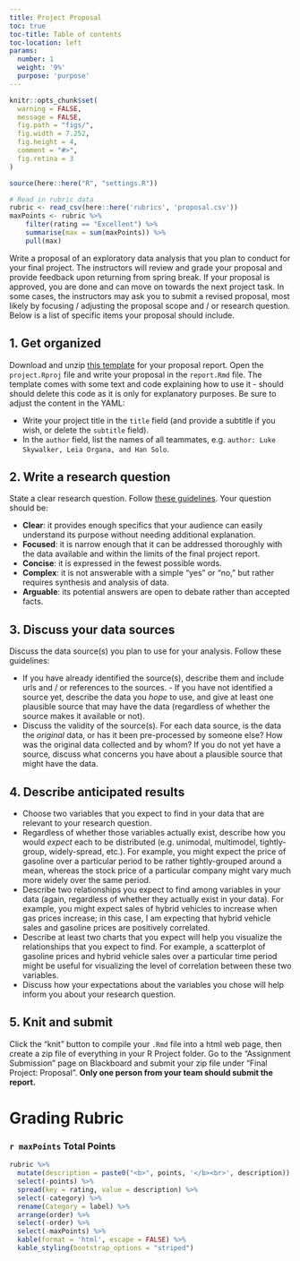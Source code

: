 ```yaml
---
title: Project Proposal
toc: true
toc-title: Table of contents
toc-location: left
params:
  number: 1
  weight: '9%'
  purpose: 'purpose'
---
```


```r
knitr::opts_chunk$set(
  warning = FALSE,
  message = FALSE,
  fig.path = "figs/",
  fig.width = 7.252,
  fig.height = 4,
  comment = "#>",
  fig.retina = 3
)

source(here::here("R", "settings.R"))

# Read in rubric data
rubric <- read_csv(here::here('rubrics', 'proposal.csv'))
maxPoints <- rubric %>%
    filter(rating == "Excellent") %>%
    summarise(max = sum(maxPoints)) %>%
    pull(max)
```

Write a proposal of an exploratory data analysis that you plan to conduct for your final project. The instructors will review and grade your proposal and provide feedback upon returning from spring break. If your proposal is approved, you are done and can move on towards the next project task. In some cases, the instructors may ask you to submit a revised proposal, most likely by focusing / adjusting the proposal scope and / or research question. Below is a list of specific items your proposal should include.

## 1. Get organized

Download and unzip [this template](templates/project_template.zip) for your proposal report. Open the `project.Rproj` file and write your proposal in the `report.Rmd` file. The template comes with some text and code explaining how to use it - should should delete this code as it is only for explanatory purposes. Be sure to adjust the content in the YAML:

- Write your project title in the `title` field (and provide a subtitle if you wish, or delete the `subtitle` field).
 - In the `author` field, list the names of all teammates, e.g. `author: Luke Skywalker, Leia Organa, and Han Solo`.

## 2. Write a research question

State a clear research question. Follow [these guidelines](https://writingcenter.gmu.edu/guides/how-to-write-a-research-question). Your question should be:

- **Clear**: it provides enough specifics that your audience can easily understand its purpose without needing additional explanation.
- **Focused**: it is narrow enough that it can be addressed thoroughly with the data available and within the limits of the final project report.
- **Concise**: it is expressed in the fewest possible words.
- **Complex**: it is not answerable with a simple "yes" or "no," but rather requires synthesis and analysis of data.
- **Arguable**: its potential answers are open to debate rather than accepted facts.

## 3. Discuss your data sources

Discuss the data source(s) you plan to use for your analysis. Follow these guidelines:

- If you have already identified the source(s), describe them and include urls and / or references to the sources. - If you have not identified a source yet, describe the data you _hope_ to use, and give at least one plausible source that may have the data (regardless of whether the source makes it available or not).
- Discuss the validity of the source(s). For each data source, is the data the _original_ data, or has it been pre-processed by someone else? How was the original data collected and by whom? If you do not yet have a source, discuss what concerns you have about a plausible source that might have the data.

## 4. Describe anticipated results

- Choose two variables that you expect to find in your data that are relevant to your research question.
- Regardless of whether those variables actually exist, describe how you would _expect_ each to be distributed (e.g. unimodal, multimodel, tightly-group, widely-spread, etc.). For example, you might expect the price of gasoline over a particular period to be rather tightly-grouped around a mean, whereas the stock price of a particular company might vary much more widely over the same period.
- Describe two relationships you expect to find among variables in your data (again, regardless of whether they actually exist in your data). For example, you might expect sales of hybrid vehicles to increase when gas prices increase; in this case, I am expecting that hybrid vehicle sales and gasoline prices are positively correlated.
- Describe at least two charts that you expect will help you visualize the relationships that you expect to find. For example, a scatterplot of gasoline prices and hybrid vehicle sales over a particular time period might be useful for visualizing the level of correlation between these two variables.
- Discuss how your expectations about the variables you chose will help inform you about your research question.

## 5. Knit and submit

Click the "knit" button to compile your `.Rmd` file into a html web page, then create a zip file of everything in your R Project folder. Go to the "Assignment Submission" page on Blackboard and submit your zip file under "Final Project: Proposal". **Only one person from your team should submit the report.**

# Grading Rubric

### `r maxPoints` Total Points

```r
rubric %>%
  mutate(description = paste0("<b>", points, '</b><br>', description)) %>%
  select(-points) %>%
  spread(key = rating, value = description) %>%
  select(-category) %>%
  rename(Category = label) %>%
  arrange(order) %>%
  select(-order) %>%
  select(-maxPoints) %>%
  kable(format = 'html', escape = FALSE) %>%
  kable_styling(bootstrap_options = "striped")
```
